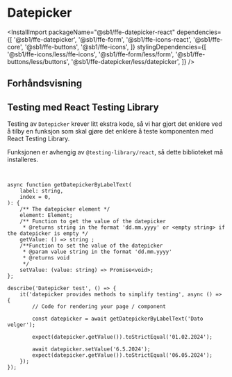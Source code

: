 
<Meta of={DatepickerStories} />

# Datepicker

<InstallImport
    packageName="@sb1/ffe-datepicker-react"
    dependencies={[
        '@sb1/ffe-datepicker',
        '@sb1/ffe-form',
        '@sb1/ffe-icons-react',
        '@sb1/ffe-core',
        '@sb1/ffe-buttons',
        '@sb1/ffe-icons',
    ]}
    stylingDependencies={[
        '@sb1/ffe-icons/less/ffe-icons',
        '@sb1/ffe-form/less/form',
        '@sb1/ffe-buttons/less/buttons',
        '@sb1/ffe-datepicker/less/datepicker',
    ]}
/>

## Forhåndsvisning

<Canvas of={DatepickerStories.Standard} />
<Controls of={DatepickerStories.Standard} />

## Testing med React Testing Library

Testing av `Datepicker` krever litt ekstra kode, så vi har gjort det enklere ved å tilby en funksjon som
skal gjøre det enklere å teste komponenten med React Testing Library.

Funksjonen er avhengig av `@testing-library/react`, så dette biblioteket må installeres.

```sh
npm i --save-dev @testing-library/react
```

```tsx
async function getDatepickerByLabelText(
    label: string,
    index = 0,
): {
    /** The datepicker element */
    element: Element;
    /** Function to get the value of the datepicker
     * @returns string in the format 'dd.mm.yyyy' or <empty string> if the datepicker is empty */
    getValue: () => string ;
    /**Function to set the value of the datepicker
     * @param value string in the format 'dd.mm.yyyy'
     * @returns void
     */
    setValue: (value: string) => Promise<void>;
};
```

```tsx
describe('Datepicker test', () => {
    it('datepicker provides methods to simplify testing', async () => {
        // Code for rendering your page / component

        const datepicker = await getDatepickerByLabelText('Dato velger');

        expect(datepicker.getValue()).toStrictEqual('01.02.2024');

        await datepicker.setValue('6.5.2024');
        expect(datepicker.getValue()).toStrictEqual('06.05.2024');
    });
});
```
